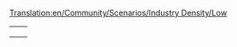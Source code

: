 [[Translation:en/Community/Scenarios/Industry Density/Low]]
{{en/Community/Scenarios/Scenarios by quantity of industries}}

{|
|-

|style="border:none;background:white"|
{{en/Water and Mountains}}

|style="border:none;background:white"|
{{en/Iceland}}

|-
|style="border:none;background:white"|
{{en/Get Your Ships}}


|-
|}